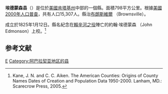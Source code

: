 {{noteTA
|T=zh-hans:埃德蒙森县 (肯塔基州);zh-hk:埃德蒙森縣 (肯塔基州);zh-tw:埃德蒙森郡 (肯塔基州);
|1=zh-hans:县;zh-hk:縣;zh-tw:郡;
}}

<!--[[File:Map_of_Kentucky_highlighting_Edmonson_County.svg|250px]]-->
{{Infobox U.S. County
| county = 埃德蒙森縣
| state = 肯塔基州
| en county = Edmonson County
| en state = Kentucky
| seal = 
| founded year = 1826
| founded date = 
| seat wl = Brownsville
| area mi = 308
| area km = 798
| area land mi = 303
| area land km = 784
| area water mi = 5
| area water km = 14
| area percentage = 1.75%
| census yr = 2000
| pop = 11,644
| density mi = 38
| density km = 15
| time zone = Central
| UTC offset = -6
| DST offset = -5
| footnotes = 
| web = www.edmonsoncounty.com
| named for = [[John_Edmonson|John Edmonson]] (1764–1813), military captain killed at the [[Battle_of_River_Raisin|Battle of River Raisin]].
}}
'''埃德蒙森县'''（{{lang-en|Edmonson County}}）是位於[[美國|美國]][[肯塔基州|肯塔基州]]中部的一個縣。面積798平方公里。根據[[美國2000年人口普查|美國2000年人口普查]]，共有人口15,307人。縣治[[布朗斯維爾_(肯塔基州)|布朗斯維爾]] （Brownsville）。

成立於1825年1月12日。縣名紀念在[[賴辛河之役|賴辛河之役]]陣亡的約翰·埃德蒙森 （John Edmonson）上校。<ref>Kane, J. N. and C. C. Aiken. The American Counties: Origins of County Names Dates of Creation and Population Data 1950-2000. Lanham, MD.: Scarecrow Press, 2005.</ref>

==参考文献==
<div class="references-small">
<references />
</div>

[[Category:肯塔基州行政区划|E]]
[[Category:阿巴拉契亚地区的县|Category:阿巴拉契亚地区的县]]